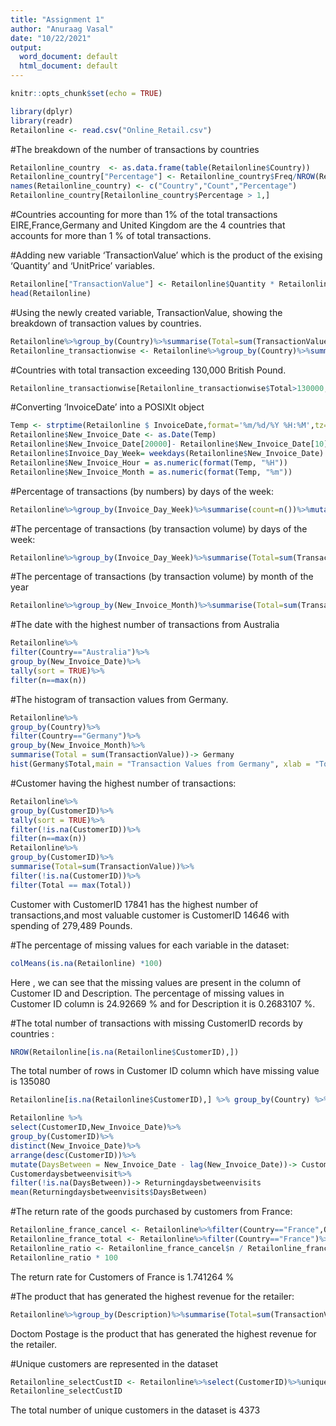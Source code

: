 ---
title: "Assignment 1"
author: "Anuraag Vasal"
date: "10/22/2021"
output:
  word_document: default
  html_document: default
---

```{r setup, include=FALSE}
knitr::opts_chunk$set(echo = TRUE)
```
```{r}
library(dplyr)  
library(readr)
Retailonline <- read.csv("Online_Retail.csv")
```
#The breakdown of the number of transactions by countries

```{r}
Retailonline_country  <- as.data.frame(table(Retailonline$Country))
Retailonline_country["Percentage"] <- Retailonline_country$Freq/NROW(Retailonline) * 100
names(Retailonline_country) <- c("Country","Count","Percentage")
Retailonline_country[Retailonline_country$Percentage > 1,]
```
#Countries accounting for more than 1% of the total transactions
EIRE,France,Germany and United Kingdom are the 4 countries that accounts for more than 1 % of total transactions.

#Adding new variable ‘TransactionValue’ which is the product of the exising ‘Quantity’ and ‘UnitPrice’ variables.
 
```{r}
Retailonline["TransactionValue"] <- Retailonline$Quantity * Retailonline$UnitPrice
head(Retailonline)
```
#Using the newly created variable, TransactionValue, showing the breakdown of transaction values by countries.
```{r}
Retailonline%>%group_by(Country)%>%summarise(Total=sum(TransactionValue))
Retailonline_transactionwise <- Retailonline%>%group_by(Country)%>%summarise(Total=sum(TransactionValue))
```
#Countries with total transaction exceeding 130,000 British Pound. 
```{r}
Retailonline_transactionwise[Retailonline_transactionwise$Total>130000,]
```
#Converting ‘InvoiceDate’ into a POSIXlt object

```{r}
Temp <- strptime(Retailonline $ InvoiceDate,format='%m/%d/%Y %H:%M',tz='GMT')
Retailonline$New_Invoice_Date <- as.Date(Temp)
Retailonline$New_Invoice_Date[20000]- Retailonline$New_Invoice_Date[10]
Retailonline$Invoice_Day_Week= weekdays(Retailonline$New_Invoice_Date)
Retailonline$New_Invoice_Hour = as.numeric(format(Temp, "%H"))
Retailonline$New_Invoice_Month = as.numeric(format(Temp, "%m"))
```
#Percentage of transactions (by numbers) by days of the week:

```{r}
Retailonline%>%group_by(Invoice_Day_Week)%>%summarise(count=n())%>%mutate(percentage=count/nrow(Retailonline)* 100) 
```
#The percentage of transactions (by transaction volume) by days of the week:

```{r}
Retailonline%>%group_by(Invoice_Day_Week)%>%summarise(Total=sum(TransactionValue))%>%mutate(percentage=Total/sum(Total)*100)
```

#The percentage of transactions (by transaction volume) by month of the year

```{r}
Retailonline%>%group_by(New_Invoice_Month)%>%summarise(Total=sum(TransactionValue))%>%mutate(percentage=Total/sum(Total)*100)

```

#The date with the highest number of transactions from Australia

```{r}
Retailonline%>%
filter(Country=="Australia")%>%
group_by(New_Invoice_Date)%>%
tally(sort = TRUE)%>%  
filter(n==max(n))
```
#The histogram of transaction values from Germany.
```{r}
Retailonline%>%
group_by(Country)%>%
filter(Country=="Germany")%>%
group_by(New_Invoice_Month)%>%
summarise(Total = sum(TransactionValue))-> Germany
hist(Germany$Total,main = "Transaction Values from Germany", xlab = "Total amount per Month", ylab = "Frequency")
```
#Customer having the highest number of transactions:
```{r}

Retailonline%>%
group_by(CustomerID)%>%
tally(sort = TRUE)%>%
filter(!is.na(CustomerID))%>%  
filter(n==max(n))
Retailonline%>%
group_by(CustomerID)%>%
summarise(Total=sum(TransactionValue))%>%
filter(!is.na(CustomerID))%>%  
filter(Total == max(Total))  
```
Customer with CustomerID 17841 has the highest number of transactions,and most valuable customer is CustomerID 14646 with spending of 279,489 Pounds.

#The percentage of missing values for each variable in the dataset:
```{r}
colMeans(is.na(Retailonline) *100)
```
Here , we can see that the missing values are present in the column of Customer ID and Description. The percentage of missing values in Customer ID column is 24.92669 % and for Description it is 0.2683107 %.

#The total number of transactions with missing CustomerID records by countries :
```{r}
NROW(Retailonline[is.na(Retailonline$CustomerID),])

```
The total number of rows in Customer ID column which have missing value is 135080

```{r}
Retailonline[is.na(Retailonline$CustomerID),] %>% group_by(Country) %>% summarise(count = n())
```
```{r}

Retailonline %>%
select(CustomerID,New_Invoice_Date)%>%
group_by(CustomerID)%>%
distinct(New_Invoice_Date)%>%
arrange(desc(CustomerID))%>%
mutate(DaysBetween = New_Invoice_Date - lag(New_Invoice_Date))-> Customerdaysbetweenvisit
Customerdaysbetweenvisit%>%
filter(!is.na(DaysBetween))-> Returningdaysbetweenvisits
mean(Returningdaysbetweenvisits$DaysBetween)
```
#The return rate of the goods purchased by customers from France:

```{r}
Retailonline_france_cancel <- Retailonline%>%filter(Country=="France",Quantity<0)%>%count
Retailonline_france_total <- Retailonline%>%filter(Country=="France")%>%count
Retailonline_ratio <- Retailonline_france_cancel$n / Retailonline_france_total$n
Retailonline_ratio * 100
```
The return rate for Customers of France is 1.741264 %

#The product that has generated the highest revenue for the retailer:

```{r}
Retailonline%>%group_by(Description)%>%summarise(Total=sum(TransactionValue))%>%arrange((desc(Total)))
```
Doctom Postage is the product that has generated the highest revenue for the retailer.

#Unique customers are represented in the dataset
```{r}
Retailonline_selectCustID <- Retailonline%>%select(CustomerID)%>%unique %>% nrow
Retailonline_selectCustID
```

The total number of unique customers in the dataset is 4373
